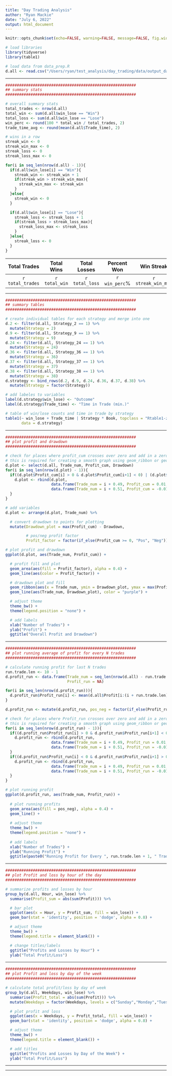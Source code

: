 ```yaml
---
title: "Day Trading Analysis"
author: "Ryan Mackie"
date: "July 6, 2022"
output: html_document
---
```


```r
knitr::opts_chunk$set(echo=FALSE, warning=FALSE, message=FALSE, fig.width=12, fig.height=8, fig.align='center')
```

```r
# load libraries
library(tidyverse)
library(table1)

# load data from data_prep.R
d.all <- read.csv("/Users/ryan/test_analysis/day_trading/data/output_data.csv")
```

***

```r
#########################################################
## summary stats
#########################################################

# overall summary stats
total_trades <- nrow(d.all)
total_win <- sum(d.all$win_lose == "Win")
total_loss <- sum(d.all$win_lose == "Lose")
win_perc <- round(100 * total_win / total_trades, 2)
trade_time_avg <- round(mean(d.all$Trade_time), 2)

# wins in a row
streak_win <- 0
streak_win_max <- 0
streak_loss <- 0
streak_loss_max <- 0

for(i in seq_len(nrow(d.all) - 1)){
  if(d.all$win_lose[i] == "Win"){
    streak_win <- streak_win + 1
    if(streak_win > streak_win_max){
      streak_win_max <- streak_win
    }
  }else{
    streak_win <- 0
  }

  if(d.all$win_lose[i] == "Lose"){
    streak_loss <- streak_loss + 1
    if(streak_loss > streak_loss_max){
      streak_loss_max <- streak_loss
    }
  }else{
    streak_loss <- 0
  }
}
```

|   Total Trades   |  Total Wins   |  Total Losses  |  Percent Won  |     Win Streak     |     Loss Streak     | Avg Trade Time (min) |
|:----------------:|:-------------:|:--------------:|:-------------:|:------------------:|:-------------------:|:--------------------:|
| `r total_trades` | `r total_win` | `r total_loss` | `r win_perc`% | `r streak_win_max` | `r streak_loss_max` |  `r trade_time_avg`  |

***

```r
#########################################################
## summary tables
#########################################################

# create individual tables for each strategy and merge into one
d.2 <- filter(d.all, Strategy_2 == 1) %>%
  mutate(Strategy = 2)
d.9 <- filter(d.all, Strategy_9 == 1) %>%
  mutate(Strategy = 9)
d.24 <- filter(d.all, Strategy_24 == 1) %>%
  mutate(Strategy = 24)
d.36 <- filter(d.all, Strategy_36 == 1) %>%
  mutate(Strategy = 36)
d.37 <- filter(d.all, Strategy_37 == 1) %>%
  mutate(Strategy = 37)
d.38 <- filter(d.all, Strategy_38 == 1) %>%
  mutate(Strategy = 38)
d.strategy <- bind_rows(d.2, d.9, d.24, d.36, d.37, d.38) %>%
  mutate(Strategy = factor(Strategy))

# add labeles to variables
label(d.strategy$win_lose) <- "Outcome"
label(d.strategy$Trade_time) <- "Time in Trade (min.)"

# table of win/lose counts and time in trade by strategy
table1(~ win_lose + Trade_time | Strategy * Book, topclass = "Rtable1-zebra",
       data = d.strategy)
```

***

```r
#########################################################
## plot profit and drawdown
#########################################################

# check for places where profit_cum crosses over zero and add in a zero point to data frame
# this is required for creating a smooth graph using geom_ribbon or geom_area
d.plot <- select(d.all, Trade_num, Profit_cum, Drawdown)
for(i in seq_len(nrow(d.plot) - 1)){
  if((d.plot$Profit_cum[i] > 0 & d.plot$Profit_cum[i+1] < 0) | (d.plot$Profit_cum[i] < 0 & d.plot$Profit_cum[i+1] > 0)){
    d.plot <- rbind(d.plot,
                    data.frame(Trade_num = i + 0.49, Profit_cum = 0.01,  Drawdown = d.plot$Drawdown[i]),
                    data.frame(Trade_num = i + 0.51, Profit_cum = -0.01, Drawdown = d.plot$Drawdown[i]))
  }
}

# add variables
d.plot <- arrange(d.plot, Trade_num) %>%

  # convert drawdown to points for plotting
  mutate(Drawdown_plot = max(Profit_cum) - Drawdown,

         # pos/neg profit factor
         Profit_factor = factor(if_else(Profit_cum >= 0, "Pos", "Neg")))

# plot profit and drawdown
ggplot(d.plot, aes(Trade_num, Profit_cum)) +

  # profit fill and plot
  geom_area(aes(fill = Profit_factor), alpha = 0.4) +
  geom_line(aes(color = Profit_factor)) +

  # drawdown plot and fill
  geom_ribbon(aes(x = Trade_num, ymin = Drawdown_plot, ymax = max(Profit_cum)), fill = "purple", alpha = 0.4) +
  geom_line(aes(Trade_num, Drawdown_plot), color = "purple") +

  # adjust theme
  theme_bw() +
  theme(legend.position = "none") +

  # add labels
  xlab("Number of Trades") +
  ylab("Profit") +
  ggtitle("Overall Profit and Drawdown")


```

***

```r
#########################################################
## plot running average of profit for every N trades
#########################################################

# calculate running profit for last N trades
run.trade.len <- 10 - 1
d.profit_run <- data.frame(Trade_num = seq_len(nrow(d.all) - run.trade.len),
                           Profit_run = NA)

for(i in seq_len(nrow(d.profit_run))){
  d.profit_run$Profit_run[i] <- mean(d.all$Profit[i:(i + run.trade.len)])
}

d.profit_run <- mutate(d.profit_run, pos_neg = factor(if_else(Profit_run >= 0, "pos", "neg")))

# check for places where Profit_run crosses over zero and add in a zero point to data frame
# this is required for creating a smooth graph using geom_ribbon or geom_area
for(i in seq_len(nrow(d.profit_run) - 1)){
  if((d.profit_run$Profit_run[i] > 0 & d.profit_run$Profit_run[i+1] < 0)){
    d.profit_run <- rbind(d.profit_run,
                    data.frame(Trade_num = i + 0.49, Profit_run = 0.01,  pos_neg = "pos"),
                    data.frame(Trade_num = i + 0.51, Profit_run = -0.01, pos_neg = "neg"))
  }
  if((d.profit_run$Profit_run[i] < 0 & d.profit_run$Profit_run[i+1] > 0)){
    d.profit_run <- rbind(d.profit_run,
                    data.frame(Trade_num = i + 0.49, Profit_run = 0.01,  pos_neg = "neg"),
                    data.frame(Trade_num = i + 0.51, Profit_run = -0.01, pos_neg = "pos"))
  }
}

# plot running profit
ggplot(d.profit_run, aes(Trade_num, Profit_run)) +
  
  # plot running profits
  geom_area(aes(fill = pos_neg), alpha = 0.4) +
  geom_line() +
  
  # adjust theme
  theme_bw() +
  theme(legend.position = "none") +
  
  # add labels
  xlab("Number of Trades") +
  ylab("Running Profit") +
  ggtitle(paste0("Running Profit for Every ", run.trade.len + 1, " Trades"))

```

***

```r
#########################################################
## plot Profit and loss by hour of the day
#########################################################

# summarize profits and losses by hour
group_by(d.all, Hour, win_lose) %>%
  summarise(Profit_sum = abs(sum(Profit))) %>%

  # bar plot
  ggplot(aes(x = Hour, y = Profit_sum, fill = win_lose)) +
  geom_bar(stat = 'identity', position = 'dodge', alpha = 0.8) +

  # adjust theme
  theme_bw() +
  theme(legend.title = element_blank()) +

  # change titles/labels
  ggtitle("Profits and Losses by Hour") +
  ylab("Total Profit/Loss")

```

***

```r
#########################################################
## plot Profit and loss by day of the week
#########################################################

# calculate total profit/loss by day of week
group_by(d.all, Weekdays, win_lose) %>%
  summarise(Profit_total = abs(sum(Profit))) %>%
  mutate(Weekdays = factor(Weekdays, levels = c("Sunday","Monday","Tuesday","Wednesday","Thursday","Friday"))) %>%

  # plot profit and loss
  ggplot(aes(x = Weekdays, y = Profit_total, fill = win_lose)) +
  geom_bar(stat = 'identity', position = 'dodge', alpha = 0.8) +

  # adjust theme
  theme_bw() +
  theme(legend.title = element_blank()) +

  # add titles
  ggtitle("Profits and Losses by Day of the Week") +
  ylab("Total Profit/Loss")
```

***

***

